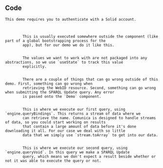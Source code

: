 
<Content>
    <h2 className="subtitle">Code</h2>

    This demo requires you to authenticate with a Solid account.
</Content>

<Code language="tsx" id="ComunicaSolidDemo" code={demoCode} className="line-numbers">
    <CodeStep lines={["7"]} title="Bootstrapping engine">
        This is usually executed somewhere outside the component (like part of a global bootstrapping process for the
        app), but for our demo we do it like this.
    </CodeStep>
    <CodeStep lines={["11", "24-26", "44"]} title="Tracking name state">
        The values we want to work with are not packaged into any abstractions, so we use `useState` to track this value
        explicitly.
    </CodeStep>
    <CodeStep lines={["12", "27", "43", "47"]} title="Error handling">
        There are a couple of things that can go wrong outside of this demo. First, something can go wrong when
        retrieving the WebID resource. Second, something can go wrong when submitting the SPARQL Update query. Any error
        is passed onto the `Demo` component.
    </CodeStep>
    <CodeStep lines={["16-27"]} title="Retrieving name">
        This is where we execute our first query, using `engine.queryBindings`. This returns a stream of data where we
        can retrieve the name. Comunica is designed to handle streams of data, so you could start working on results
        that contain a large amount of data before it's done downloading it all. For our case we deal with so little
        data that we simply use `stream.toArray` to get into our data.
    </CodeStep>
    <CodeStep lines={["35-43"]} title="Updating online graph">
        This is where we execute our second query, using `engine.queryVoid`. In this query we make a SPARQL Update
        query, which means we don't expect a result beside whether or not it was able to execute the query or not.
    </CodeStep>
</Code>
